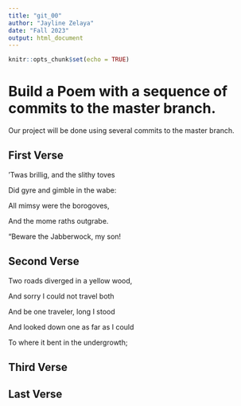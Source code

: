 ```yaml
---
title: "git_00"
author: "Jayline Zelaya"
date: "Fall 2023"
output: html_document
---
```


```r
knitr::opts_chunk$set(echo = TRUE)
```
# Build a Poem with a sequence of commits to the master branch.
Our project will be done using several commits to the master branch.
<!-- Do not modify or change any text in "!--" bracketed areas such as this --- these are instructions to
you, if you change any of this the git program will notice it and compromise your git merging strategy !-->

## First Verse 
<!--Put the first five lines of a poem by Lewis Carrol in this section!-->

’Twas brillig, and the slithy toves

  Did gyre and gimble in the wabe:
      
All mimsy were the borogoves,

  And the mome raths outgrabe.
      

“Beware the Jabberwock, my son!


## Second Verse
<!--Put the first five lines of a poem by Robert Frost here!-->

Two roads diverged in a yellow wood,

And sorry I could not travel both

And be one traveler, long I stood

And looked down one as far as I could

To where it bent in the undergrowth;



## Third Verse
<!--Put the first two verses of The Walrus and the Carpenter here!-->

## Last Verse
<!--Put a short poem of your choice 8-20 lines,here!-->
